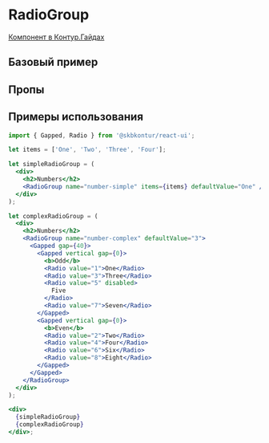 
<Meta of={RadioGroupStories} />

# RadioGroup

[Компонент в Контур.Гайдах](https)

## Базовый пример
<Primary />

## Пропы
<Controls />

## Примеры использования

```jsx harmony
import { Gapped, Radio } from '@skbkontur/react-ui';

let items = ['One', 'Two', 'Three', 'Four'];

let simpleRadioGroup = (
  <div>
    <h2>Numbers</h2>
    <RadioGroup name="number-simple" items={items} defaultValue="One" />
  </div>
);

let complexRadioGroup = (
  <div>
    <h2>Numbers</h2>
    <RadioGroup name="number-complex" defaultValue="3">
      <Gapped gap={40}>
        <Gapped vertical gap={0}>
          <b>Odd</b>
          <Radio value="1">One</Radio>
          <Radio value="3">Three</Radio>
          <Radio value="5" disabled>
            Five
          </Radio>
          <Radio value="7">Seven</Radio>
        </Gapped>
        <Gapped vertical gap={0}>
          <b>Even</b>
          <Radio value="2">Two</Radio>
          <Radio value="4">Four</Radio>
          <Radio value="6">Six</Radio>
          <Radio value="8">Eight</Radio>
        </Gapped>
      </Gapped>
    </RadioGroup>
  </div>
);

<div>
  {simpleRadioGroup}
  {complexRadioGroup}
</div>;
```
